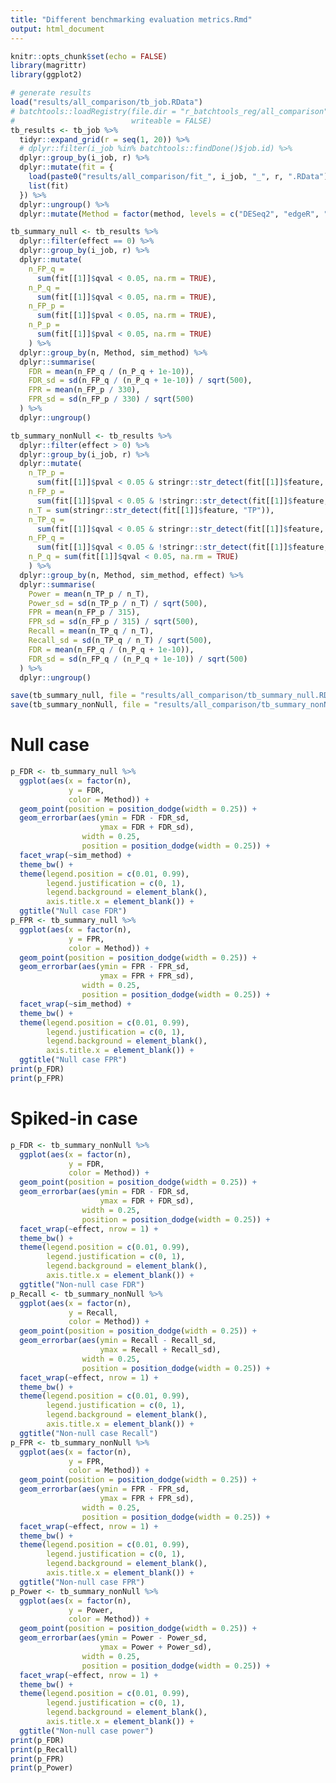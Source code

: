 ```yaml
---
title: "Different benchmarking evaluation metrics.Rmd"
output: html_document
---
```

```r
knitr::opts_chunk$set(echo = FALSE)
library(magrittr)
library(ggplot2)
```

```r
# generate results
load("results/all_comparison/tb_job.RData")
# batchtools::loadRegistry(file.dir = "r_batchtools_reg/all_comparison", 
#                          writeable = FALSE)
tb_results <- tb_job %>% 
  tidyr::expand_grid(r = seq(1, 20)) %>% 
  # dplyr::filter(i_job %in% batchtools::findDone()$job.id) %>% 
  dplyr::group_by(i_job, r) %>% 
  dplyr::mutate(fit = {
    load(paste0("results/all_comparison/fit_", i_job, "_", r, ".RData"))
    list(fit)
  }) %>% 
  dplyr::ungroup() %>% 
  dplyr::mutate(Method = factor(method, levels = c("DESeq2", "edgeR", "limmaVOOM", "ANCOM", "MaAsLin2")))

tb_summary_null <- tb_results %>% 
  dplyr::filter(effect == 0) %>% 
  dplyr::group_by(i_job, r) %>% 
  dplyr::mutate(
    n_FP_q = 
      sum(fit[[1]]$qval < 0.05, na.rm = TRUE),
    n_P_q = 
      sum(fit[[1]]$qval < 0.05, na.rm = TRUE),
    n_FP_p = 
      sum(fit[[1]]$pval < 0.05, na.rm = TRUE),
    n_P_p = 
      sum(fit[[1]]$pval < 0.05, na.rm = TRUE)
    ) %>% 
  dplyr::group_by(n, Method, sim_method) %>%
  dplyr::summarise(
    FDR = mean(n_FP_q / (n_P_q + 1e-10)),
    FDR_sd = sd(n_FP_q / (n_P_q + 1e-10)) / sqrt(500),
    FPR = mean(n_FP_p / 330),
    FPR_sd = sd(n_FP_p / 330) / sqrt(500)
  ) %>%
  dplyr::ungroup()

tb_summary_nonNull <- tb_results %>% 
  dplyr::filter(effect > 0) %>% 
  dplyr::group_by(i_job, r) %>% 
  dplyr::mutate(
    n_TP_p = 
      sum(fit[[1]]$pval < 0.05 & stringr::str_detect(fit[[1]]$feature, "TP"), na.rm = TRUE),
    n_FP_p = 
      sum(fit[[1]]$pval < 0.05 & !stringr::str_detect(fit[[1]]$feature, "TP"), na.rm = TRUE),
    n_T = sum(stringr::str_detect(fit[[1]]$feature, "TP")),
    n_TP_q = 
      sum(fit[[1]]$qval < 0.05 & stringr::str_detect(fit[[1]]$feature, "TP"), na.rm = TRUE),
    n_FP_q = 
      sum(fit[[1]]$qval < 0.05 & !stringr::str_detect(fit[[1]]$feature, "TP"), na.rm = TRUE),
    n_P_q = sum(fit[[1]]$qval < 0.05, na.rm = TRUE)
    ) %>% 
  dplyr::group_by(n, Method, sim_method, effect) %>%
  dplyr::summarise(
    Power = mean(n_TP_p / n_T),
    Power_sd = sd(n_TP_p / n_T) / sqrt(500),
    FPR = mean(n_FP_p / 315),
    FPR_sd = sd(n_FP_p / 315) / sqrt(500),
    Recall = mean(n_TP_q / n_T),
    Recall_sd = sd(n_TP_q / n_T) / sqrt(500),
    FDR = mean(n_FP_q / (n_P_q + 1e-10)),
    FDR_sd = sd(n_FP_q / (n_P_q + 1e-10)) / sqrt(500)
  ) %>%
  dplyr::ungroup()

save(tb_summary_null, file = "results/all_comparison/tb_summary_null.RData")
save(tb_summary_nonNull, file = "results/all_comparison/tb_summary_nonNull.RData")
```
# Null case
```r
p_FDR <- tb_summary_null %>% 
  ggplot(aes(x = factor(n),
             y = FDR,
             color = Method)) +
  geom_point(position = position_dodge(width = 0.25)) +
  geom_errorbar(aes(ymin = FDR - FDR_sd,
                    ymax = FDR + FDR_sd),
                width = 0.25,
                position = position_dodge(width = 0.25)) +
  facet_wrap(~sim_method) +
  theme_bw() +
  theme(legend.position = c(0.01, 0.99),
        legend.justification = c(0, 1),
        legend.background = element_blank(),
        axis.title.x = element_blank()) +
  ggtitle("Null case FDR")
p_FPR <- tb_summary_null %>% 
  ggplot(aes(x = factor(n),
             y = FPR,
             color = Method)) +
  geom_point(position = position_dodge(width = 0.25)) +
  geom_errorbar(aes(ymin = FPR - FPR_sd,
                    ymax = FPR + FPR_sd),
                width = 0.25,
                position = position_dodge(width = 0.25)) +
  facet_wrap(~sim_method) +
  theme_bw() +
  theme(legend.position = c(0.01, 0.99),
        legend.justification = c(0, 1),
        legend.background = element_blank(),
        axis.title.x = element_blank()) +
  ggtitle("Null case FPR")
print(p_FDR)
print(p_FPR)
```

# Spiked-in case

```r
p_FDR <- tb_summary_nonNull %>% 
  ggplot(aes(x = factor(n),
             y = FDR,
             color = Method)) +
  geom_point(position = position_dodge(width = 0.25)) +
  geom_errorbar(aes(ymin = FDR - FDR_sd,
                    ymax = FDR + FDR_sd),
                width = 0.25,
                position = position_dodge(width = 0.25)) +
  facet_wrap(~effect, nrow = 1) +
  theme_bw() +
  theme(legend.position = c(0.01, 0.99),
        legend.justification = c(0, 1),
        legend.background = element_blank(),
        axis.title.x = element_blank()) +
  ggtitle("Non-null case FDR")
p_Recall <- tb_summary_nonNull %>% 
  ggplot(aes(x = factor(n),
             y = Recall,
             color = Method)) +
  geom_point(position = position_dodge(width = 0.25)) +
  geom_errorbar(aes(ymin = Recall - Recall_sd,
                    ymax = Recall + Recall_sd),
                width = 0.25,
                position = position_dodge(width = 0.25)) +
  facet_wrap(~effect, nrow = 1) +
  theme_bw() +
  theme(legend.position = c(0.01, 0.99),
        legend.justification = c(0, 1),
        legend.background = element_blank(),
        axis.title.x = element_blank()) +
  ggtitle("Non-null case Recall")
p_FPR <- tb_summary_nonNull %>% 
  ggplot(aes(x = factor(n),
             y = FPR,
             color = Method)) +
  geom_point(position = position_dodge(width = 0.25)) +
  geom_errorbar(aes(ymin = FPR - FPR_sd,
                    ymax = FPR + FPR_sd),
                width = 0.25,
                position = position_dodge(width = 0.25)) +
  facet_wrap(~effect, nrow = 1) +
  theme_bw() +
  theme(legend.position = c(0.01, 0.99),
        legend.justification = c(0, 1),
        legend.background = element_blank(),
        axis.title.x = element_blank()) +
  ggtitle("Non-null case FPR")
p_Power <- tb_summary_nonNull %>% 
  ggplot(aes(x = factor(n),
             y = Power,
             color = Method)) +
  geom_point(position = position_dodge(width = 0.25)) +
  geom_errorbar(aes(ymin = Power - Power_sd,
                    ymax = Power + Power_sd),
                width = 0.25,
                position = position_dodge(width = 0.25)) +
  facet_wrap(~effect, nrow = 1) +
  theme_bw() +
  theme(legend.position = c(0.01, 0.99),
        legend.justification = c(0, 1),
        legend.background = element_blank(),
        axis.title.x = element_blank()) +
  ggtitle("Non-null case power")
print(p_FDR)
print(p_Recall)
print(p_FPR)
print(p_Power)
```
